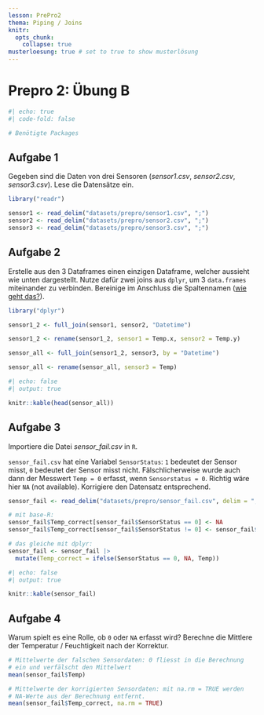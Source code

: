 ```yaml
---
lesson: PrePro2
thema: Piping / Joins
knitr:
  opts_chunk: 
    collapse: true
musterloesung: true # set to true to show musterlösung
---
```


# Prepro 2: Übung B

```r
#| echo: true
#| code-fold: false

# Benötigte Packages
```

## Aufgabe 1

Gegeben sind die Daten von drei Sensoren (*sensor1.csv*, *sensor2.csv*, *sensor3.csv*). Lese die Datensätze ein.

:::{.callout-note title="Musterlösung" collapse="true" .content-hidden unless-meta="muesterloesung"}

```r
library("readr")

sensor1 <- read_delim("datasets/prepro/sensor1.csv", ";")
sensor2 <- read_delim("datasets/prepro/sensor2.csv", ";")
sensor3 <- read_delim("datasets/prepro/sensor3.csv", ";")
```

:::

## Aufgabe 2

Erstelle aus den 3 Dataframes einen einzigen Dataframe, welcher aussieht wie unten dargestellt. Nutze dafür zwei joins aus `dplyr`, um 3 `data.frames` miteinander zu verbinden. Bereinige im Anschluss die Spaltennamen ([wie geht das?](https://www.statology.org/how-to-rename-data-frame-columns-in-r/)).

:::{.callout-note title="Musterlösung" collapse="true" .content-hidden unless-meta="muesterloesung"}

```r
library("dplyr")

sensor1_2 <- full_join(sensor1, sensor2, "Datetime")

sensor1_2 <- rename(sensor1_2, sensor1 = Temp.x, sensor2 = Temp.y)

sensor_all <- full_join(sensor1_2, sensor3, by = "Datetime")

sensor_all <- rename(sensor_all, sensor3 = Temp)
```

:::

```r
#| echo: false
#| output: true

knitr::kable(head(sensor_all))
```

## Aufgabe 3

Importiere die Datei *sensor_fail.csv* in `R`.

`sensor_fail.csv` hat eine Variabel `SensorStatus`: `1` bedeutet der Sensor misst, `0` bedeutet der Sensor misst nicht. Fälschlicherweise wurde auch dann der Messwert `Temp = 0` erfasst, wenn `Sensorstatus = 0`. Richtig wäre hier `NA` (not available). Korrigiere den Datensatz entsprechend.

:::{.callout-note title="Musterlösung" collapse="true" .content-hidden unless-meta="muesterloesung"}

```r
sensor_fail <- read_delim("datasets/prepro/sensor_fail.csv", delim = ";")

# mit base-R:
sensor_fail$Temp_correct[sensor_fail$SensorStatus == 0] <- NA
sensor_fail$Temp_correct[sensor_fail$SensorStatus != 0] <- sensor_fail$Temp #Warnmeldung kann ignoriert werden.

# das gleiche mit dplyr:
sensor_fail <- sensor_fail |>
  mutate(Temp_correct = ifelse(SensorStatus == 0, NA, Temp))
```

:::

```r
#| echo: false
#| output: true

knitr::kable(sensor_fail)
```

## Aufgabe 4

Warum spielt es eine Rolle, ob `0` oder `NA` erfasst wird? Berechne die Mittlere der Temperatur / Feuchtigkeit nach der Korrektur. 

:::{.callout-note title="Musterlösung" collapse="true" .content-hidden unless-meta="muesterloesung"}

```r
# Mittelwerte der falschen Sensordaten: 0 fliesst in die Berechnung
# ein und verfälscht den Mittelwert
mean(sensor_fail$Temp)

# Mittelwerte der korrigierten Sensordaten: mit na.rm = TRUE werden
# NA-Werte aus der Berechnung entfernt.
mean(sensor_fail$Temp_correct, na.rm = TRUE)
```

:::